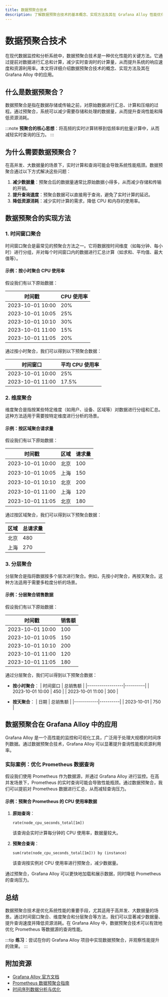 ```yaml
---
title: 数据预聚合技术
description: 了解数据预聚合技术的基本概念、实现方法及其在 Grafana Alloy 性能优化中的应用。
---
```


# 数据预聚合技术

在现代数据监控和分析系统中，数据预聚合技术是一种优化性能的关键方法。它通过提前对数据进行汇总和计算，减少实时查询时的计算量，从而提升系统的响应速度和资源利用率。本文将详细介绍数据预聚合技术的概念、实现方法及其在 Grafana Alloy 中的应用。

## 什么是数据预聚合？

数据预聚合是指在数据存储或传输之前，对原始数据进行汇总、计算和压缩的过程。通过预聚合，系统可以减少需要存储和处理的数据量，从而提升查询性能和降低资源消耗。

:::note
**预聚合的核心思想**：将高频的实时计算转移到低频率的批量计算中，从而减轻实时查询的压力。
:::

## 为什么需要数据预聚合？

在高并发、大数据量的场景下，实时计算和查询可能会导致系统性能瓶颈。数据预聚合通过以下方式解决这些问题：

1. **减少数据量**：预聚合后的数据量通常比原始数据小得多，从而减少存储和传输的开销。
2. **提升查询速度**：预聚合数据可以直接用于查询，避免了实时计算的延迟。
3. **降低资源消耗**：减少实时计算的需求，降低 CPU 和内存的使用率。

## 数据预聚合的实现方法

### 1. 时间窗口聚合

时间窗口聚合是最常见的预聚合方法之一。它将数据按时间维度（如每分钟、每小时）进行分组，并对每个时间窗口内的数据进行汇总计算（如求和、平均值、最大值等）。

#### 示例：按小时聚合 CPU 使用率

假设我们有以下原始数据：

| 时间戳           | CPU 使用率 |
|------------------|------------|
| 2023-10-01 10:00 | 20%        |
| 2023-10-01 10:05 | 25%        |
| 2023-10-01 10:10 | 30%        |
| 2023-10-01 11:00 | 15%        |
| 2023-10-01 11:05 | 20%        |

通过按小时聚合，我们可以得到以下预聚合数据：

| 时间窗口         | 平均 CPU 使用率 |
|------------------|-----------------|
| 2023-10-01 10:00 | 25%             |
| 2023-10-01 11:00 | 17.5%           |

### 2. 维度聚合

维度聚合是指按某些特定维度（如用户、设备、区域等）对数据进行分组和汇总。这种方法适用于需要按特定维度进行分析的场景。

#### 示例：按区域聚合请求量

假设我们有以下原始数据：

| 时间戳           | 区域   | 请求量 |
|------------------|--------|--------|
| 2023-10-01 10:00 | 北京   | 100    |
| 2023-10-01 10:05 | 上海   | 150    |
| 2023-10-01 10:10 | 北京   | 200    |
| 2023-10-01 11:00 | 上海   | 120    |
| 2023-10-01 11:05 | 北京   | 180    |

通过按区域聚合，我们可以得到以下预聚合数据：

| 区域   | 总请求量 |
|--------|----------|
| 北京   | 480      |
| 上海   | 270      |

### 3. 分层聚合

分层聚合是指将数据按多个层次进行聚合。例如，先按小时聚合，再按天聚合。这种方法适用于需要多粒度分析的场景。

#### 示例：分层聚合销售数据

假设我们有以下原始数据：

| 时间戳           | 销售额 |
|------------------|--------|
| 2023-10-01 10:00 | 100    |
| 2023-10-01 10:05 | 150    |
| 2023-10-01 10:10 | 200    |
| 2023-10-01 11:00 | 120    |
| 2023-10-01 11:05 | 180    |

通过分层聚合，我们可以得到以下预聚合数据：

- **按小时聚合**：
  | 时间窗口         | 总销售额 |
  |------------------|----------|
  | 2023-10-01 10:00 | 450      |
  | 2023-10-01 11:00 | 300      |

- **按天聚合**：
  | 日期       | 总销售额 |
  |------------|----------|
  | 2023-10-01 | 750      |

## 数据预聚合在 Grafana Alloy 中的应用

Grafana Alloy 是一个高性能的监控和可视化工具，广泛用于处理大规模的时间序列数据。通过数据预聚合技术，Grafana Alloy 可以显著提升查询性能和资源利用率。

### 实际案例：优化 Prometheus 数据查询

假设我们使用 Prometheus 作为数据源，并通过 Grafana Alloy 进行监控。在高并发场景下，Prometheus 的实时查询可能会导致性能瓶颈。通过数据预聚合，我们可以提前对 Prometheus 数据进行汇总，从而减轻查询压力。

#### 示例：预聚合 Prometheus 的 CPU 使用率数据

1. **原始查询**：
   ```promql
   rate(node_cpu_seconds_total[1m])
   ```
   该查询会实时计算每分钟的 CPU 使用率，数据量较大。

2. **预聚合查询**：
   ```promql
   sum(rate(node_cpu_seconds_total[1m])) by (instance)
   ```
   该查询按实例对 CPU 使用率进行预聚合，减少数据量。

通过预聚合，Grafana Alloy 可以更快地加载和展示数据，同时降低 Prometheus 的查询压力。

## 总结

数据预聚合技术是优化系统性能的重要手段，尤其适用于高并发、大数据量的场景。通过时间窗口聚合、维度聚合和分层聚合等方法，我们可以显著减少数据量、提升查询速度并降低资源消耗。在 Grafana Alloy 中，数据预聚合技术可以有效地优化 Prometheus 等数据源的查询性能。

:::tip
**练习**：尝试在你的 Grafana Alloy 项目中实现数据预聚合，并观察性能提升的效果。
:::

## 附加资源

- [Grafana Alloy 官方文档](https://grafana.com/docs/alloy/)
- [Prometheus 数据预聚合指南](https://prometheus.io/docs/practices/instrumentation/)
- [时间序列数据分析与优化](https://www.oreilly.com/library/view/time-series-databases/9781492041711/)